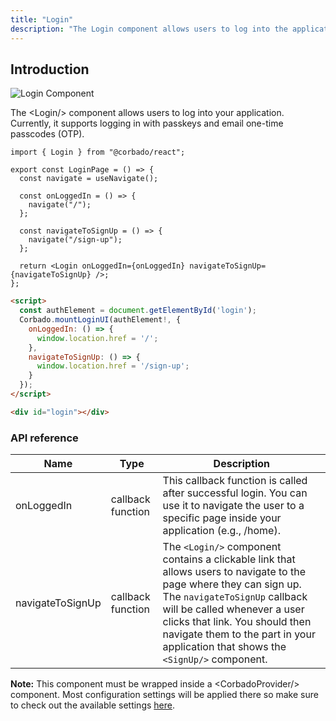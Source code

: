 ```yaml
---
title: "Login"
description: "The Login component allows users to log into the application."
---
```


## Introduction

![Login Component](/images/frontend-integration/ui-components/login/login-component.webp)

The \<Login/> component allows users to log into your application. Currently, it supports logging in with passkeys and email one-time passcodes (OTP).&#x20;

<CodeGroup>

```tsx React
import { Login } from "@corbado/react";

export const LoginPage = () => {
  const navigate = useNavigate();

  const onLoggedIn = () => {
    navigate("/");
  };

  const navigateToSignUp = () => {
    navigate("/sign-up");
  };

  return <Login onLoggedIn={onLoggedIn} navigateToSignUp={navigateToSignUp} />;
};
```

```html VanillaJS
<script>
  const authElement = document.getElementById('login');
  Corbado.mountLoginUI(authElement!, {
    onLoggedIn: () => {
      window.location.href = '/';
    },
    navigateToSignUp: () => {
      window.location.href = '/sign-up';
    }
  });
</script>

<div id="login"></div>
```

</CodeGroup>

### API reference

| Name             | Type              | Description                                                                                                                                                                                                                                                                                               |
| ---------------- | ----------------- | --------------------------------------------------------------------------------------------------------------------------------------------------------------------------------------------------------------------------------------------------------------------------------------------------------- |
| onLoggedIn       | callback function | This callback function is called after successful login. You can use it to navigate the user to a specific page inside your application (e.g., /home).                                                                                                                                                    |
| navigateToSignUp | callback function | The `<Login/>` component contains a clickable link that allows users to navigate to the page where they can sign up. The `navigateToSignUp` callback will be called whenever a user clicks that link. You should then navigate them to the part in your application that shows the `<SignUp/>` component. |

**Note:** This component must be wrapped inside a \<CorbadoProvider/> component. Most configuration settings will be applied there so make sure to check out the available settings [here](./corbadoprovider).
